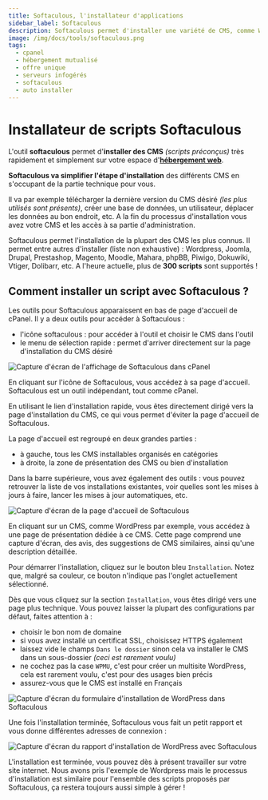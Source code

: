 ```yaml
---
title: Softaculous, l'installateur d'applications
sidebar_label: Softaculous
description: Softaculous permet d'installer une variété de CMS, comme WordPress, très simplement et rapidement. Cela évite de faire l'installation manuellement.
image: /img/docs/tools/softaculous.png
tags:
  - cpanel
  - hébergement mutualisé
  - offre unique
  - serveurs infogérés
  - softaculous
  - auto installer
---
```


# Installateur de scripts Softaculous

L'outil **softaculous** permet d'**installer des CMS** *(scripts préconçus)* très rapidement et simplement sur votre
espace d'**[hébergement web](https://www.o2switch.fr/hebergement-illimite/)**.

**Softaculous va simplifier l'étape d'installation** des différents CMS en s'occupant de la partie technique pour vous.


Il va par exemple télécharger la dernière version du CMS désiré *(les plus utilisés sont présents)*, créer une base de
données, un utilisateur, déplacer les données au bon endroit, etc. A la fin du processus d'installation vous avez votre
CMS et les accès à sa partie d'administration. 

Softaculous permet l'installation de la plupart des CMS les plus connus. Il permet entre autres d'installer
(liste non exhaustive) : Wordpress, Joomla, Drupal, Prestashop, Magento, Moodle, Mahara, phpBB, Piwigo, Dokuwiki,
Vtiger, Dolibarr, etc. A l'heure actuelle, plus de **300 scripts** sont supportés !

<PreviewToolCard tool='softaculous' />

## Comment installer un script avec Softaculous ?

Les outils pour Softaculous apparaissent en bas de page d'accueil de cPanel. Il y a deux outils pour accéder à Softaculous :
  * l'icône softaculous : pour accéder à l'outil et choisir le CMS dans l'outil
  * le menu de sélection rapide : permet d'arriver directement sur la page d'installation du CMS désiré 

<Image
    src="/img/docs/cpanel/outils/cpanel-softaculous-acces-1-o2switch.png"
    alt="Capture d'écran de l'affichage de Softaculous dans cPanel"
    caption="Les deux moyens d'accéder à Softaculous"
    title="Les deux façons d'accéder à Softaculous dans cPanel" />

En cliquant sur l'icône de Softaculous, vous accédez à sa page d'accueil. Softaculous est un outil indépendant, tout
comme cPanel. 

En utilisant le lien d'installation rapide, vous êtes directement dirigé vers la page d'installation du CMS, ce qui vous
permet d'éviter la page d'accueil de Softaculous.


La page d'accueil est regroupé en deux grandes parties :
  * à gauche, tous les CMS installables organisés en catégories
  * à droite, la zone de présentation des CMS ou bien d'installation 

Dans la barre supérieure, vous avez également des outils : vous pouvez retrouver la liste de vos installations
existantes, voir quelles sont les mises à jours à faire, lancer les mises à jour automatiques, etc. 

<Image
    src="/img/docs/cpanel/outils/cpanel-softaculous-accueil-2-o2switch.png"
    alt="Capture d'écran de la page d'accueil de Softaculous"
    caption="Page d'accueil de Softaculous avec les catégories de scripts à gauche"
    title="Page d'accueil de Softaculous" />

En cliquant sur un CMS, comme WordPress par exemple, vous accédez à une page de présentation dédiée à ce CMS. Cette page
comprend une capture d'écran, des avis, des suggestions de CMS similaires, ainsi qu'une description détaillée.

Pour démarrer l'installation, cliquez sur le bouton bleu `Installation`. Notez que, malgré sa couleur, ce bouton
n'indique pas l'onglet actuellement sélectionné.

Dès que vous cliquez sur la section `Installation`, vous êtes dirigé vers une page plus technique. Vous pouvez laisser
la plupart des configurations par défaut, faites attention à : 
- choisir le bon nom de domaine 
- si vous avez installé un certificat SSL, choisissez HTTPS également 
- laissez vide le champs `Dans le dossier` sinon cela va installer le CMS dans un sous-dossier *(ceci est rarement
  voulu)*
- ne cochez pas la case `WPMU`, c'est pour créer un multisite WordPress, cela est rarement voulu, c'est pour des usages 
  bien précis
- assurez-vous que le CMS est installé en Français 

<Image
    src="/img/docs/cpanel/outils/cpanel-softaculous-installation-wp-4-o2switch.png"
    alt="Capture d'écran du formulaire d'installation de WordPress dans Softaculous"
    caption="Formulaire d'installation de WordPress dans Softaculous"
    title="Page d'installation de WordPress dans Softaculous" />

Une fois l'installation terminée, Softaculous vous fait un petit rapport et vous donne différentes adresses de connexion
: 

<Image
    src="/img/docs/cpanel/outils/cpanel-softaculous-rapport-5-o2switch.png"
    alt="Capture d'écran du rapport d'installation de WordPress avec Softaculous"
    caption="Rapport d'installation de WordPress"
   title="WordPress est installé" />


L'installation est terminée, vous pouvez dès à présent travailler sur votre site internet. Nous avons pris l'exemple de
Wordpress mais le processus d'installation est similaire pour l'ensemble des scripts proposés par Softaculous, ça
restera toujours aussi simple à gérer !